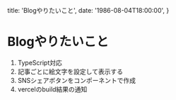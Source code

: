 
  title: 'Blogやりたいこと',
  date: '1986-08-04T18:00:00',
}

# Blogやりたいこと

1. TypeScript対応
1. 記事ごとに絵文字を設定して表示する
1. SNSシェアボタンをコンポーネントで作成
1. vercelのbuild結果の通知
